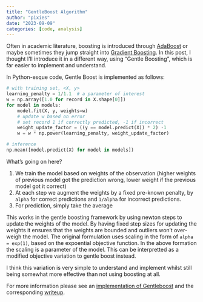 ```yaml
---
title: "GentleBoost Algorithm"
author: "pixies"
date: "2023-09-09"
categories: [code, analysis]
---
```


Often in academic literature, boosting is introduced through [AdaBoost](https://en.wikipedia.org/wiki/AdaBoost) or maybe sometimes they jump straight into [Gradient Boosting](https://en.wikipedia.org/wiki/Gradient_boosting). In this post, I thought I'll introduce it in a different way, using "Gentle Boosting", which is far easier to implement and understand. 

In Python-esque code, Gentle Boost is implemented as follows:

```py
# with training set, <X, y>
learning_penalty = 1/1.1  # a parameter of interest
w = np.array([1.0 for record in X.shape[0]])
for model in models:
	model.fit(X, y, weights=w)
	# update w based on error
	# set record 1 if correctly predicted, -1 if incorrect
	weight_update_factor = ((y == model.predict(X)) * 2) -1
	w = w * np.power(learning_penalty, weight_update_factor)

# inference
np.mean([model.predict(X) for model in models])
```
  
 What's going on here?
 
 1. We train the model based on weights of the observation (higher weights of previous model got the prediction wrong, lower weight if the previous model got it correct)
 2. At each step we augment the weights by a fixed pre-known penalty, by `alpha` for correct predictions and `1/alpha` for incorrect predictions.
 3. For prediction, simply take the average
 
 This works in the gentle boosting framework by using newton steps to update the weights of the model. By having fixed step sizes for updating the weights it ensures that the weights are bounded and outliers won't over-weigh the model. The original formulation uses scaling in the form of `alpha = exp(1)`, based on the expoential objective function. In the above formation the scaling is a parameter of the model. This can be interpretted as a modified objective variation to gentle boost instead.
 
 I think this variation is very simple to understand and implement whilst still being somewhat more effective than not using boosting at all. 

 For more information please see an [implementation of Gentleboost](https://github.com/8bit-pixies/online-gentleboost/) and the corresponding [writeup](https://arxiv.org/pdf/1905.07697.pdf).